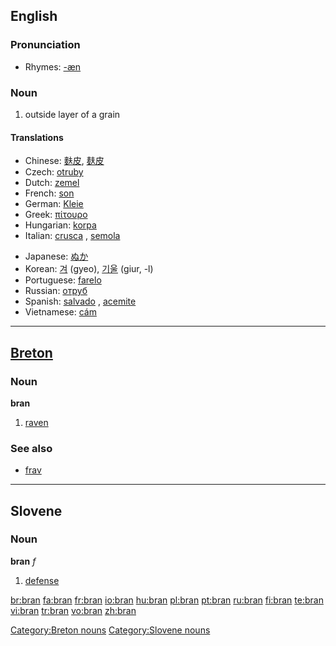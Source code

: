 {{see|brân}}
==English==
{{wikipedia}}

===Pronunciation===
* Rhymes: [[Rhymes:English:-æn|-æn]]

===Noun===
{{en-noun|-}}

# outside layer of a grain

====Translations====
{{trans-top|outside layer of a grain}}
* Chinese: [[麩皮]], [[麸皮]]
* Czech: [[otruby]] {{f|p}}
* Dutch: [[zemel]] {{m}}
* French: [[son#French|son]] {{m}}
* German: [[Kleie]] {{f}}
* Greek: [[πίτουρο]] {{n}}
* Hungarian: [[korpa]]
* Italian: [[crusca]] {{f}}, [[semola]] {{f}}
{{trans-mid}}
* Japanese: [[ぬか]]
* Korean: [[겨]] (gyeo), [[기울]] (giur, -l)
* Portuguese: [[farelo]] {{m}}
* Russian: [[отруб]] {{f}}
* Spanish: [[salvado]] {{m}}, [[acemite]] {{italbrac|archaic}}
* Vietnamese: [[cám]]
{{trans-bottom}}

----

==[[Breton]]==

===Noun===
'''bran''' {{m}}

# [[raven]]

===See also===
* [[frav]] {{m}}

[[Category:Breton nouns]]

----

==Slovene==

===Noun===
'''bran''' ''f''

# [[defense]]

[[Category:Slovene nouns]]

[[br:bran]]
[[fa:bran]]
[[fr:bran]]
[[io:bran]]
[[hu:bran]]
[[pl:bran]]
[[pt:bran]]
[[ru:bran]]
[[fi:bran]]
[[te:bran]]
[[vi:bran]]
[[tr:bran]]
[[vo:bran]]
[[zh:bran]]